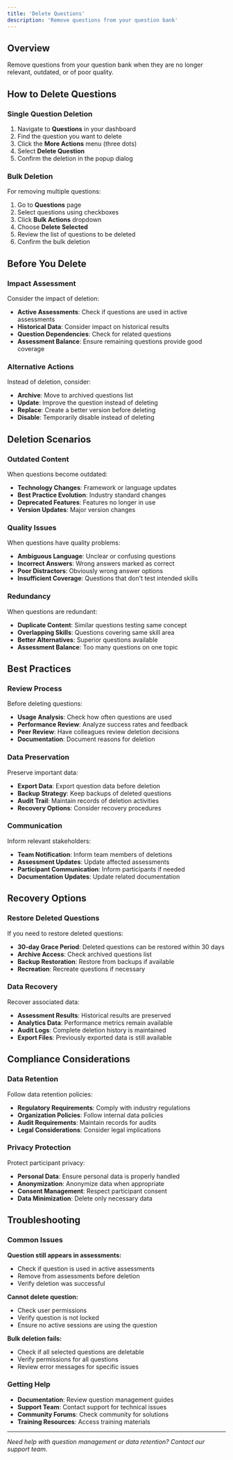 ```yaml
---
title: 'Delete Questions'
description: 'Remove questions from your question bank'
---
```


## Overview

Remove questions from your question bank when they are no longer relevant, outdated, or of poor quality.

## How to Delete Questions

### Single Question Deletion

1. Navigate to **Questions** in your dashboard
2. Find the question you want to delete
3. Click the **More Actions** menu (three dots)
4. Select **Delete Question**
5. Confirm the deletion in the popup dialog

### Bulk Deletion

For removing multiple questions:

1. Go to **Questions** page
2. Select questions using checkboxes
3. Click **Bulk Actions** dropdown
4. Choose **Delete Selected**
5. Review the list of questions to be deleted
6. Confirm the bulk deletion

## Before You Delete

### Impact Assessment

Consider the impact of deletion:

- **Active Assessments**: Check if questions are used in active assessments
- **Historical Data**: Consider impact on historical results
- **Question Dependencies**: Check for related questions
- **Assessment Balance**: Ensure remaining questions provide good coverage

### Alternative Actions

Instead of deletion, consider:

- **Archive**: Move to archived questions list
- **Update**: Improve the question instead of deleting
- **Replace**: Create a better version before deleting
- **Disable**: Temporarily disable instead of deleting

## Deletion Scenarios

### Outdated Content

When questions become outdated:

- **Technology Changes**: Framework or language updates
- **Best Practice Evolution**: Industry standard changes
- **Deprecated Features**: Features no longer in use
- **Version Updates**: Major version changes

### Quality Issues

When questions have quality problems:

- **Ambiguous Language**: Unclear or confusing questions
- **Incorrect Answers**: Wrong answers marked as correct
- **Poor Distractors**: Obviously wrong answer options
- **Insufficient Coverage**: Questions that don't test intended skills

### Redundancy

When questions are redundant:

- **Duplicate Content**: Similar questions testing same concept
- **Overlapping Skills**: Questions covering same skill area
- **Better Alternatives**: Superior questions available
- **Assessment Balance**: Too many questions on one topic

## Best Practices

### Review Process

Before deleting questions:

- **Usage Analysis**: Check how often questions are used
- **Performance Review**: Analyze success rates and feedback
- **Peer Review**: Have colleagues review deletion decisions
- **Documentation**: Document reasons for deletion

### Data Preservation

Preserve important data:

- **Export Data**: Export question data before deletion
- **Backup Strategy**: Keep backups of deleted questions
- **Audit Trail**: Maintain records of deletion activities
- **Recovery Options**: Consider recovery procedures

### Communication

Inform relevant stakeholders:

- **Team Notification**: Inform team members of deletions
- **Assessment Updates**: Update affected assessments
- **Participant Communication**: Inform participants if needed
- **Documentation Updates**: Update related documentation

## Recovery Options

### Restore Deleted Questions

If you need to restore deleted questions:

- **30-day Grace Period**: Deleted questions can be restored within 30 days
- **Archive Access**: Check archived questions list
- **Backup Restoration**: Restore from backups if available
- **Recreation**: Recreate questions if necessary

### Data Recovery

Recover associated data:

- **Assessment Results**: Historical results are preserved
- **Analytics Data**: Performance metrics remain available
- **Audit Logs**: Complete deletion history is maintained
- **Export Files**: Previously exported data is still available

## Compliance Considerations

### Data Retention

Follow data retention policies:

- **Regulatory Requirements**: Comply with industry regulations
- **Organization Policies**: Follow internal data policies
- **Audit Requirements**: Maintain records for audits
- **Legal Considerations**: Consider legal implications

### Privacy Protection

Protect participant privacy:

- **Personal Data**: Ensure personal data is properly handled
- **Anonymization**: Anonymize data when appropriate
- **Consent Management**: Respect participant consent
- **Data Minimization**: Delete only necessary data

## Troubleshooting

### Common Issues

**Question still appears in assessments:**
- Check if question is used in active assessments
- Remove from assessments before deletion
- Verify deletion was successful

**Cannot delete question:**
- Check user permissions
- Verify question is not locked
- Ensure no active sessions are using the question

**Bulk deletion fails:**
- Check if all selected questions are deletable
- Verify permissions for all questions
- Review error messages for specific issues

### Getting Help

- **Documentation**: Review question management guides
- **Support Team**: Contact support for technical issues
- **Community Forums**: Check community for solutions
- **Training Resources**: Access training materials

---

*Need help with question management or data retention? Contact our support team.* 